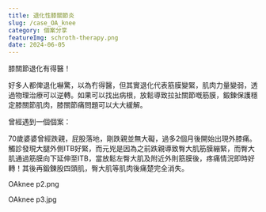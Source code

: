 ```yaml
---
title: 退化性膝關節炎
slug: /case_OA_knee
category: 個案分享
featureImg: schroth-therapy.png
date: 2024-06-05
---
```


膝關節退化有得醫！

好多人都俾退化嚇驚，以為冇得醫，但其實退化代表筋膜變緊，肌肉力量變弱，透過物理治療可以逆轉。如果可以找出病根，放鬆導致拉扯關節嘅筋膜，鍛鍊保護穩定膝關節肌肉，膝關節痛問題可以大大緩解。

曾經遇到一個個案：

70歲婆婆曾經跌親，屁股落地，剛跌親並無大礙，過多2個月後開始出現外膝痛。觸診發現大腿外側ITB好緊，而元兇是因為之前跌親導致臀大肌筋膜繃緊，而臀大肌通過筋膜向下延伸至ITB，當放鬆左臀大肌及附近外則筋膜後，疼痛情況即時好轉！其後再鍛鍊股四頭肌，臀大肌等肌肉後痛楚完全消失。

OAknee p2.png

OAknee p3.jpg